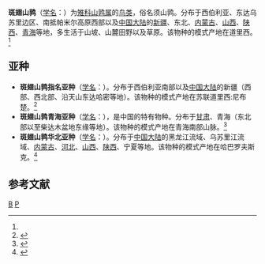 {{Speciesbox
| genus = Perdix
| species = dauurica
| authority = (Pallas)<ref name='id1710'>{{cite web| url =http://www.bioinfo.cn/db05/BjdwSpecies.php?action=view&id=1710| title =斑翅山鹑| work =《中国动物物种编目数据库》| publisher =中国科学院微生物研究所| author =中国科学院动物研究所| accessdate =2009-04-04| deadurl =yes| archiveurl =https://web.archive.org/web/20160305065403/http://www.bioinfo.cn/db05/BjdwSpecies.php?action=view&id=1710| archivedate =2016-03-05}}</ref>
}}

'''斑翅山鹑'''（[[学名|学名]]：{{lang|la|''Perdix dauurica''}}）为[[雉科|雉科]][[山鹑属|山鹑属]]的[[鸟类|鸟类]]，俗名须山鹑。分布于西伯利亚、东达乌苏里边区、南抵帕米尔高原西部以及[[中国大陆|中国大陆]]的[[新疆|新疆]]、东北、[[内蒙古|内蒙古]]、[[山西|山西]]、[[陕西|陕西]]、[[青海|青海]]等地，多生活于山坡、山麓田野以及草原。该物种的模式产地在道里西。<ref name='id1710'/>

==亚种==
*'''斑翅山鹑指名亚种'''（[[学名|学名]]：{{lang|la|''Perdix dauuricae dauuricae''}}）。分布于西伯利亚南部以及[[中国大陆|中国大陆]]的新疆（西部、西北部、沿天山东达哈密等地）。该物种的模式产地在苏联道里西:尼布楚。<ref name='id1711'>{{cite web| url =http://www.bioinfo.cn/db05/BjdwSpecies.php?action=view&id=1711| title =斑翅山鹑指名亚种| work =《中国动物物种编目数据库》| publisher =中国科学院微生物研究所| author =中国科学院动物研究所| accessdate =2009-04-04| deadurl =yes| archiveurl =https://web.archive.org/web/20160305023133/http://www.bioinfo.cn/db05/BjdwSpecies.php?action=view&id=1711| archivedate =2016-03-05}}</ref>
*'''斑翅山鹑青海亚种'''（[[学名|学名]]：{{lang|la|''Perdix dauuricae przewalskii''}}），是中国的特有物种。分布于[[甘肃|甘肃]]、青海（东北部以至柴达木盆地东缘等地）。该物种的模式产地在青海南部山脉。<ref name='id1712'>{{cite web| url =http://www.bioinfo.cn/db05/BjdwSpecies.php?action=view&id=1712| title =斑翅山鹑青海亚种| work =《中国动物物种编目数据库》| publisher =中国科学院微生物研究所| author =中国科学院动物研究所| accessdate =2009-04-04| deadurl =yes| archiveurl =https://web.archive.org/web/20160305065002/http://www.bioinfo.cn/db05/BjdwSpecies.php?action=view&id=1712| archivedate =2016-03-05}}</ref>
*'''斑翅山鹑华北亚种'''（[[学名|学名]]：{{lang|la|''Perdix dauuricae suschkini''}}）。分布于[[中国大陆|中国大陆]]的黑龙江流域、乌苏里江流域、[[内蒙古|内蒙古]]、[[河北|河北]]、[[山西|山西]]、[[陕西|陕西]]、宁夏等地。该物种的模式产地在哈巴罗夫斯克。<ref name='id1713'>{{cite web| url =http://www.bioinfo.cn/db05/BjdwSpecies.php?action=view&id=1713| title =斑翅山鹑华北亚种| work =《中国动物物种编目数据库》| publisher =中国科学院微生物研究所| author =中国科学院动物研究所| accessdate =2009-04-04| deadurl =yes| archiveurl =https://web.archive.org/web/20131203122335/http://www.bioinfo.cn/db05/BjdwSpecies.php?action=view| archivedate =2013-12-03}}</ref>

== 参考文献 ==
{{reflist}}
{{Taxonbar|from=Q27074584}}

[[Category:山鹑属|B]]
[[Category:1811年描述的鸟类|P]]